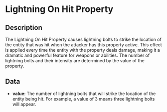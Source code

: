 # Lightning On Hit Property

## Description

  
The Lightning On Hit Property causes lightning bolts to strike the location of the entity that was hit when the attacker has this property active.This effect is applied every time the entity with the property deals damage, making it a dramatic and powerful feature for weapons or abilities.The number of lightning bolts and their intensity are determined by the value of the property.

## Data

- **value**:  The number of lightning bolts that will strike the location of the entity being hit. For example, a value of 3 means three lightning bolts will appear.

